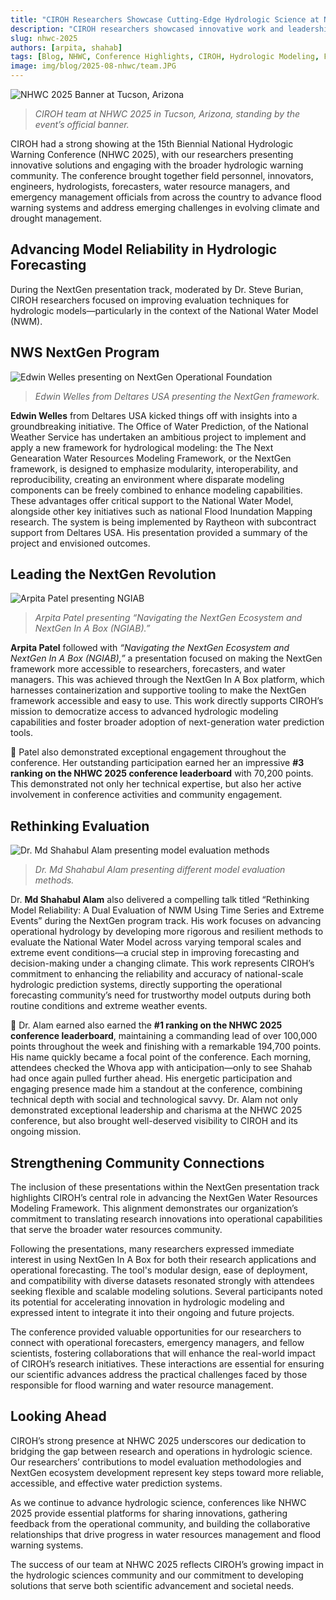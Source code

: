 ```yaml
---
title: "CIROH Researchers Showcase Cutting-Edge Hydrologic Science at NHWC 2025"
description: "CIROH researchers showcased innovative work and leadership at the 15th Biennial National Hydrologic Warning Conference (NHWC 2025), presenting cutting-edge hydrologic forecasting tools and earning top recognition."
slug: nhwc-2025
authors: [arpita, shahab]
tags: [Blog, NHWC, Conference Highlights, CIROH, Hydrologic Modeling, Forecasting, National Weather Service, NextGen, Deltares, Alabama]
image: img/blog/2025-08-nhwc/team.JPG
---
```


![NHWC 2025 Banner at Tucson, Arizona](/img/blog/2025-08-nhwc/team.JPG)
> *CIROH team at NHWC 2025 in Tucson, Arizona, standing by the event’s official banner.*

CIROH had a strong showing at the 15th Biennial National Hydrologic Warning Conference (NHWC 2025), with our researchers presenting innovative solutions and engaging with the broader hydrologic warning community. The conference brought together field personnel, innovators, engineers, hydrologists, forecasters, water resource managers, and emergency management officials from across the country to advance flood warning systems and address emerging challenges in evolving climate and drought management.

<!-- truncate -->

## Advancing Model Reliability in Hydrologic Forecasting

During the NextGen presentation track, moderated by Dr. Steve Burian, CIROH researchers focused on improving evaluation techniques for hydrologic models—particularly in the context of the National Water Model (NWM).

## NWS NextGen Program

![Edwin Welles presenting on NextGen Operational Foundation](/img/blog/2025-08-nhwc/edwin.JPG)
> *Edwin Welles from Deltares USA presenting the NextGen framework.*

**Edwin Welles** from Deltares USA kicked things off with insights into a groundbreaking initiative.
The Office of Water Prediction, of the National Weather Service has undertaken an ambitious project to implement and apply a new framework for hydrological modeling: the 
The Next Genearation Water Resources Modeling Framework, or the NextGen framework, is designed to emphasize modularity, interoperability, and reproducibility, creating an environment where disparate modeling components can be freely combined to enhance modeling capabilities.
These advantages offer critical support to the National Water Model, alongside other key initiatives such as national Flood Inundation Mapping research.
The system is being implemented by Raytheon with subcontract support from Deltares USA. His presentation provided a summary of the project and envisioned outcomes.

## Leading the NextGen Revolution

![Arpita Patel presenting NGIAB](/img/blog/2025-08-nhwc/arpita1.JPG)
> *Arpita Patel presenting “Navigating the NextGen Ecosystem and NextGen In A Box (NGIAB).”*

**Arpita Patel** followed with *“Navigating the NextGen Ecosystem and NextGen In A Box (NGIAB),”* a presentation focused on making the NextGen framework more accessible to researchers, forecasters, and water managers.
This was achieved through the NextGen In A Box platform, which harnesses containerization and supportive tooling to make the NextGen framework accessible and easy to use.
This work directly supports CIROH’s mission to democratize access to advanced hydrologic modeling capabilities and foster broader adoption of next-generation water prediction tools.

🥉 Patel also demonstrated exceptional engagement throughout the conference. Her outstanding participation earned her an impressive **#3 ranking on the NHWC 2025 conference leaderboard** with 70,200 points.
This demonstrated not only her technical expertise, but also her active involvement in conference activities and community engagement.

## Rethinking Evaluation

![Dr. Md Shahabul Alam presenting model evaluation methods](/img/blog/2025-08-nhwc/shahab.jpg)
> *Dr. Md Shahabul Alam presenting different model evaluation methods.*



Dr. **Md Shahabul Alam** also delivered a compelling talk titled “Rethinking Model Reliability: A Dual Evaluation of NWM Using Time Series and Extreme Events” during the NextGen program track. His work focuses on advancing operational hydrology by developing more rigorous and resilient methods to evaluate the National Water Model across varying temporal scales and extreme event conditions—a crucial step in improving forecasting and decision-making under a changing climate.
This work represents CIROH’s commitment to enhancing the reliability and accuracy of national-scale hydrologic prediction systems, directly supporting the operational forecasting community’s need for trustworthy model outputs during both routine conditions and extreme weather events.

🥇 Dr. Alam earned also earned the **#1 ranking on the NHWC 2025 conference leaderboard**, maintaining a commanding lead of over 100,000 points throughout the week and finishing with a remarkable 194,700 points. 
His name quickly became a focal point of the conference. Each morning, attendees checked the Whova app with anticipation—only to see Shahab had once again pulled further ahead.
His energetic participation and engaging presence made him a standout at the conference, combining technical depth with social and technological savvy.
Dr. Alam not only demonstrated exceptional leadership and charisma at the NHWC 2025 conference, but also brought well-deserved visibility to CIROH and its ongoing mission.


## Strengthening Community Connections

The inclusion of these presentations within the NextGen presentation track highlights CIROH’s central role in advancing the NextGen Water Resources Modeling Framework. This alignment demonstrates our organization’s commitment to translating research innovations into operational capabilities that serve the broader water resources community.

Following the presentations, many researchers expressed immediate interest in using NextGen In A Box for both their research applications and operational forecasting. The tool's modular design, ease of deployment, and compatibility with diverse datasets resonated strongly with attendees seeking flexible and scalable modeling solutions. Several participants noted its potential for accelerating innovation in hydrologic modeling and expressed intent to integrate it into their ongoing and future projects.

The conference provided valuable opportunities for our researchers to connect with operational forecasters, emergency managers, and fellow scientists, fostering collaborations that will enhance the real-world impact of CIROH’s research initiatives. These interactions are essential for ensuring our scientific advances address the practical challenges faced by those responsible for flood warning and water resource management.


## Looking Ahead

CIROH’s strong presence at NHWC 2025 underscores our dedication to bridging the gap between research and operations in hydrologic science. Our researchers’ contributions to model evaluation methodologies and NextGen ecosystem development represent key steps toward more reliable, accessible, and effective water prediction systems.

As we continue to advance hydrologic science, conferences like NHWC 2025 provide essential platforms for sharing innovations, gathering feedback from the operational community, and building the collaborative relationships that drive progress in water resources management and flood warning systems.

The success of our team at NHWC 2025 reflects CIROH’s growing impact in the hydrologic sciences community and our commitment to developing solutions that serve both scientific advancement and societal needs.
